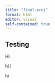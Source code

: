 ```yaml
---
title: "final-proj"
format: html
editor: visual
self-contained: true
---
```


## Testing

Hi

hi !

hi


